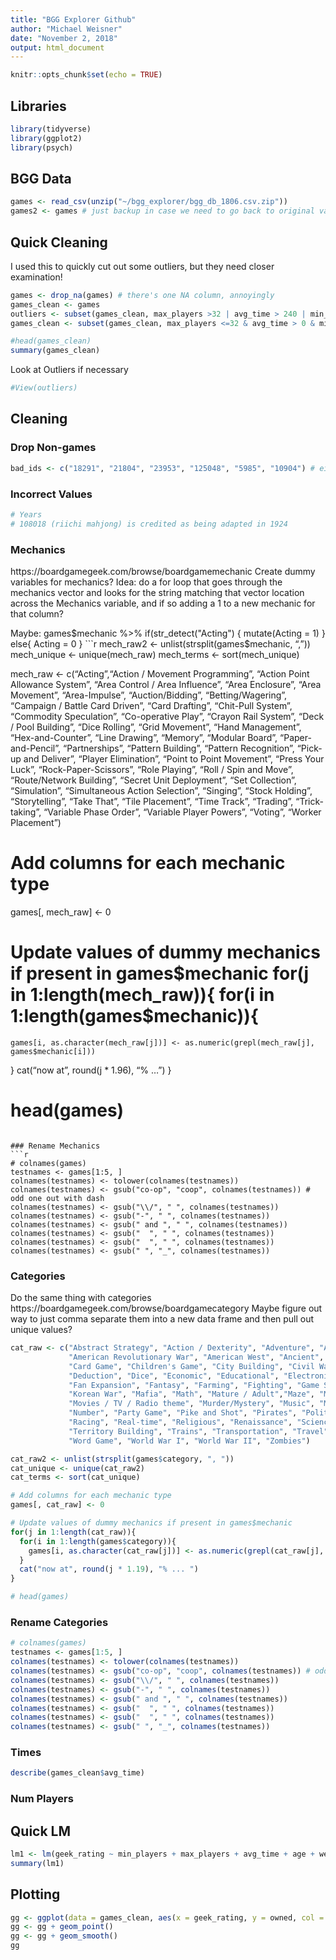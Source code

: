 ```yaml
---
title: "BGG Explorer Github"
author: "Michael Weisner"
date: "November 2, 2018"
output: html_document
---
```


```r
knitr::opts_chunk$set(echo = TRUE)
```

## Libraries
```r
library(tidyverse)
library(ggplot2)
library(psych)
```
## BGG Data
```r
games <- read_csv(unzip("~/bgg_explorer/bgg_db_1806.csv.zip"))
games2 <- games # just backup in case we need to go back to original values
```

## Quick Cleaning
I used this to quickly cut out some outliers, but they need closer examination!
```r
games <- drop_na(games) # there's one NA column, annoyingly
games_clean <- games
outliers <- subset(games_clean, max_players >32 | avg_time > 240 | min_time > 240 | max_time > 240 | age > 18 | year < 1950 | min_players == 0 | max_players == 0 | weight == 0 | mechanic == "none")
games_clean <- subset(games_clean, max_players <=32 & avg_time > 0 & min_time > 0 & max_time > 0 & avg_time <=480 & min_time <= 480 & max_time <= 480 & min_players > 0 & max_players > 0 & mechanic != "none")

#head(games_clean)
summary(games_clean)
```

Look at Outliers if necessary
```r
#View(outliers)
```

## Cleaning

### Drop Non-games
```r
bad_ids <- c("18291", "21804", "23953", "125048", "5985", "10904") # either nonspecific games like 'traditional card games' or non-games in the system
```


### Incorrect Values
```r
# Years
# 108018 (riichi mahjong) is credited as being adapted in 1924
```


### Mechanics
https://boardgamegeek.com/browse/boardgamemechanic
Create dummy variables for mechanics?
Idea: do a for loop that goes through the mechanics vector and looks for the string matching that vector location across the Mechanics variable, and if so adding a 1 to a new mechanic for that column?

Maybe:
games$mechanic %>%
if(str_detect("Acting") {
mutate(Acting = 1)
} else{
Acting = 0
}
```r
mech_raw2 <- unlist(strsplit(games$mechanic, ", "))
mech_unique <- unique(mech_raw)
mech_terms <- sort(mech_unique)

mech_raw <- c("Acting","Action / Movement Programming", "Action Point Allowance System", 
               "Area Control / Area Influence", "Area Enclosure", "Area Movement", "Area-Impulse",
               "Auction/Bidding", "Betting/Wagering", "Campaign / Battle Card Driven", "Card Drafting",
               "Chit-Pull System", "Commodity Speculation", "Co-operative Play", "Crayon Rail System",
               "Deck / Pool Building", "Dice Rolling", "Grid Movement", "Hand Management", "Hex-and-Counter",
               "Line Drawing", "Memory", "Modular Board", "Paper-and-Pencil", "Partnerships", "Pattern Building",
               "Pattern Recognition", "Pick-up and Deliver", "Player Elimination", "Point to Point Movement",
               "Press Your Luck", "Rock-Paper-Scissors", "Role Playing", "Roll / Spin and Move", "Route/Network Building",
               "Secret Unit Deployment", "Set Collection", "Simulation", "Simultaneous Action Selection", "Singing",
               "Stock Holding", "Storytelling", "Take That", "Tile Placement", "Time Track", "Trading", "Trick-taking",
               "Variable Phase Order", "Variable Player Powers", "Voting", "Worker Placement")


# Add columns for each mechanic type
games[, mech_raw] <- 0

# Update values of dummy mechanics if present in games$mechanic
for(j in 1:length(mech_raw)){
  for(i in 1:length(games$mechanic)){
    games[i, as.character(mech_raw[j])] <- as.numeric(grepl(mech_raw[j], games$mechanic[i]))
  }
  cat("now at", round(j * 1.96), "% ... ")
}

# head(games)
```

### Rename Mechanics
```r
# colnames(games)
testnames <- games[1:5, ]
colnames(testnames) <- tolower(colnames(testnames))
colnames(testnames) <- gsub("co-op", "coop", colnames(testnames)) # odd one out with dash
colnames(testnames) <- gsub("\\/", " ", colnames(testnames))
colnames(testnames) <- gsub("-", " ", colnames(testnames))
colnames(testnames) <- gsub(" and ", " ", colnames(testnames))
colnames(testnames) <- gsub("  ", " ", colnames(testnames))
colnames(testnames) <- gsub("  ", " ", colnames(testnames))
colnames(testnames) <- gsub(" ", "_", colnames(testnames))

```


### Categories
Do the same thing with categories
https://boardgamegeek.com/browse/boardgamecategory
Maybe figure out way to just comma separate them into a new data frame and then pull out unique values?
```r
cat_raw <- c("Abstract Strategy", "Action / Dexterity", "Adventure", "Age of Reason", "American Civil War", "American Indian Wars",
             "American Revolutionary War", "American West", "Ancient", "Animals", "Arabian", "Aviation / Flight", "Bluffing", "Book",
             "Card Game", "Children's Game", "City Building", "Civil War", "Civilization", "Collectible Components", "Comic Book / Strip",
             "Deduction", "Dice", "Economic", "Educational", "Electronic", "Environmental", "Expansion for Base-game", "Exploration", 
             "Fan Expansion", "Fantasy", "Farming", "Fighting", "Game System", "Horror", "Humor", "Industry / Manufacturing", 
             "Korean War", "Mafia", "Math", "Mature / Adult","Maze", "Medical", "Medieval", "Memory", "Miniatures", "Modern Warfare", 
             "Movies / TV / Radio theme", "Murder/Mystery", "Music", "Mythology", "Napoleonic", "Nautical", "Negotiation", "Novel-based", 
             "Number", "Party Game", "Pike and Shot", "Pirates", "Political", "Post-Napoleonic", "Prehistoric", "Print & Play", "Puzzle", 
             "Racing", "Real-time", "Religious", "Renaissance", "Science Fiction", "Space Exploration", "Spies/Secret Agents", "Sports", 
             "Territory Building", "Trains", "Transportation", "Travel", "Trivia", "Video Game Theme", "Vietnam War", "Wargame", 
             "Word Game", "World War I", "World War II", "Zombies")
```

```r
cat_raw2 <- unlist(strsplit(games$category, ", "))
cat_unique <- unique(cat_raw2)
cat_terms <- sort(cat_unique)

# Add columns for each mechanic type
games[, cat_raw] <- 0

# Update values of dummy mechanics if present in games$mechanic
for(j in 1:length(cat_raw)){
  for(i in 1:length(games$category)){
    games[i, as.character(cat_raw[j])] <- as.numeric(grepl(cat_raw[j], games$category[i]))
  }
  cat("now at", round(j * 1.19), "% ... ")
}

# head(games)
```
### Rename Categories
```r
# colnames(games)
testnames <- games[1:5, ]
colnames(testnames) <- tolower(colnames(testnames))
colnames(testnames) <- gsub("co-op", "coop", colnames(testnames)) # odd one out with dash
colnames(testnames) <- gsub("\\/", " ", colnames(testnames))
colnames(testnames) <- gsub("-", " ", colnames(testnames))
colnames(testnames) <- gsub(" and ", " ", colnames(testnames))
colnames(testnames) <- gsub("  ", " ", colnames(testnames))
colnames(testnames) <- gsub("  ", " ", colnames(testnames))
colnames(testnames) <- gsub(" ", "_", colnames(testnames))
```

### Times
```r
describe(games_clean$avg_time)
```

### Num Players


## Quick LM
```r
lm1 <- lm(geek_rating ~ min_players + max_players + avg_time + age + weight + Acting + `Action / Movement Programming` + `Action Point Allowance System` + `Area Control / Area Influence` + `Area Enclosure` + `Area-Impulse` + `Auction/Bidding` + `Betting/Wagering` + `Campaign / Battle Card Driven` + `Card Drafting` + `Chit-Pull System` + `Commodity Speculation` + `Cooperative Play` + `Crayon Rail System` + `Deck / Pool Building` + `Dice Rolling` + `Grid Movement` + `Hand Management` + `Hex-and-Counter` + `Line Drawing` + Memory + `Modular Board` + `Paper-and-Pencil` + `Partnerships` + `Pattern Building` + `Pick-up and Deliver` + `Player Elimination` + `Point to Point Movement` + `Press Your Luck` + `Rock-Paper-Scissors` + `Roll / Spin and Move` + `Route/Network Building` + `Secret Unit Deployment` + `Set Collection` + `Simulation` + `Simultaneous Action Selection` + `Singing` + `Stock Holding` + `Storytelling` + `Take That` + `Tile Placement` + `Time Track` + Trading + `Trick-taking` + `Variable Phase Order` + `Variable Player Powers` + Voting + `Worker Placement`, data = games_clean)
summary(lm1)
```


## Plotting
```r
gg <- ggplot(data = games_clean, aes(x = geek_rating, y = owned, col = avg_time))
gg <- gg + geom_point()
gg <- gg + geom_smooth()
gg

```

